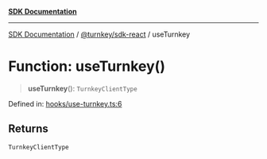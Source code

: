 [**SDK Documentation**](../../../README.mdx)

***

[SDK Documentation](../../../packages.mdx) / [@turnkey/sdk-react](../README.mdx) / useTurnkey

# Function: useTurnkey()

> **useTurnkey**(): `TurnkeyClientType`

Defined in: [hooks/use-turnkey.ts:6](https://github.com/tkhq/sdk/blob/e1b1a69bdd608320aaf03cc2dbbf68dc0c52b28d/packages/sdk-react/src/hooks/use-turnkey.ts#L6)

## Returns

`TurnkeyClientType`
